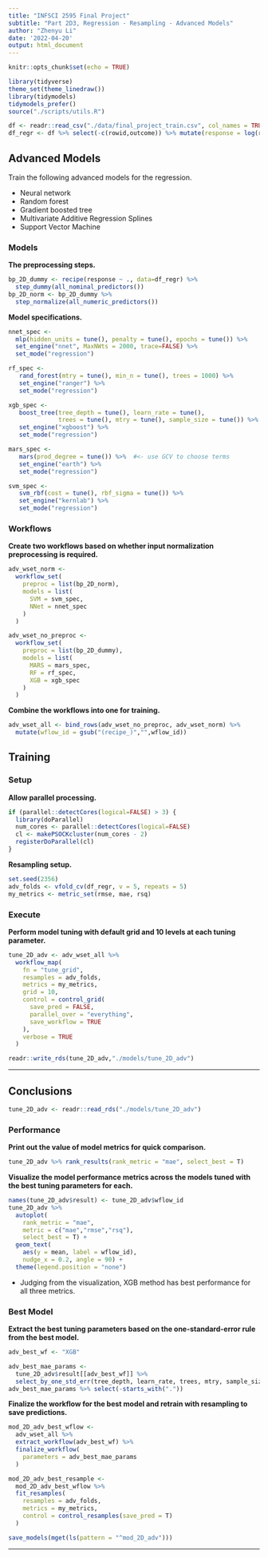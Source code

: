 ```yaml
---
title: "INFSCI 2595 Final Project"
subtitle: "Part 2D3, Regression - Resampling - Advanced Models"
author: "Zhenyu Li"
date: '2022-04-20'
output: html_document
---
```


```r
knitr::opts_chunk$set(echo = TRUE)
```

```r
library(tidyverse)
theme_set(theme_linedraw())
library(tidymodels)
tidymodels_prefer()
source("./scripts/utils.R")
```

```r
df <- readr::read_csv("./data/final_project_train.csv", col_names = TRUE)
df_regr <- df %>% select(-c(rowid,outcome)) %>% mutate(response = log(response))
```

## Advanced Models

Train the following advanced models for the regression.

- Neural network
- Random forest
- Gradient boosted tree
- Multivariate Additive Regression Splines
- Support Vector Machine

### Models

**The preprocessing steps.**

```r
bp_2D_dummy <- recipe(response ~ ., data=df_regr) %>%
  step_dummy(all_nominal_predictors())
bp_2D_norm <- bp_2D_dummy %>%
  step_normalize(all_numeric_predictors())
```

**Model specifications.**
  
```r
nnet_spec <-
  mlp(hidden_units = tune(), penalty = tune(), epochs = tune()) %>%
  set_engine("nnet", MaxNWts = 2000, trace=FALSE) %>%
  set_mode("regression")

rf_spec <-
   rand_forest(mtry = tune(), min_n = tune(), trees = 1000) %>%
   set_engine("ranger") %>%
   set_mode("regression")

xgb_spec <-
   boost_tree(tree_depth = tune(), learn_rate = tune(),
              trees = tune(), mtry = tune(), sample_size = tune()) %>%
   set_engine("xgboost") %>%
   set_mode("regression")

mars_spec <-
   mars(prod_degree = tune()) %>%  #<- use GCV to choose terms
   set_engine("earth") %>%
   set_mode("regression")

svm_spec <-
   svm_rbf(cost = tune(), rbf_sigma = tune()) %>%
   set_engine("kernlab") %>%
   set_mode("regression")
```

### Workflows

**Create two workflows based on whether input normalization preprocessing is required.**  

```r
adv_wset_norm <-
  workflow_set(
    preproc = list(bp_2D_norm),
    models = list(
      SVM = svm_spec,
      NNet = nnet_spec
    )
  )
```

```r
adv_wset_no_preproc <-
  workflow_set(
    preproc = list(bp_2D_dummy),
    models = list(
      MARS = mars_spec,
      RF = rf_spec,
      XGB = xgb_spec
    )
  )
```

**Combine the workflows into one for training. **  

```r
adv_wset_all <- bind_rows(adv_wset_no_preproc, adv_wset_norm) %>%
  mutate(wflow_id = gsub("(recipe_)","",wflow_id))
```

## Training

### Setup

**Allow parallel processing.**  

```r
if (parallel::detectCores(logical=FALSE) > 3) {
  library(doParallel)
  num_cores <- parallel::detectCores(logical=FALSE)
  cl <- makePSOCKcluster(num_cores - 2)
  registerDoParallel(cl)
}
```

**Resampling setup.**

```r
set.seed(2356)
adv_folds <- vfold_cv(df_regr, v = 5, repeats = 5)
my_metrics <- metric_set(rmse, mae, rsq)
```

### Execute

**Perform model tuning with default grid and 10 levels at each tuning parameter.**  

```r
tune_2D_adv <- adv_wset_all %>%
  workflow_map(
    fn = "tune_grid",
    resamples = adv_folds,
    metrics = my_metrics,
    grid = 10,
    control = control_grid(
      save_pred = FALSE,
      parallel_over = "everything",
      save_workflow = TRUE
    ),
    verbose = TRUE
  )
```

```r
readr::write_rds(tune_2D_adv,"./models/tune_2D_adv")
```

----

## Conclusions

```r
tune_2D_adv <- readr::read_rds("./models/tune_2D_adv")
```

### Performance

**Print out the value of model metrics for quick comparison. **  

```r
tune_2D_adv %>% rank_results(rank_metric = "mae", select_best = T)
```

**Visualize the model performance metrics across the models tuned with the best tuning parameters for each.**  

```r
names(tune_2D_adv$result) <- tune_2D_adv$wflow_id
tune_2D_adv %>%
  autoplot(
    rank_metric = "mae",
    metric = c("mae","rmse","rsq"),
    select_best = T) +
  geom_text(
    aes(y = mean, label = wflow_id),
    nudge_x = 0.2, angle = 90) +
  theme(legend.position = "none")
```

- Judging from the visualization, XGB method has best performance for all three metrics.  
  

### Best Model

**Extract the best tuning parameters based on the one-standard-error rule from the best model.**  

```r
adv_best_wf <- "XGB"

adv_best_mae_params <-
  tune_2D_adv$result[[adv_best_wf]] %>%
  select_by_one_std_err(tree_depth, learn_rate, trees, mtry, sample_size, metric = "mae")
adv_best_mae_params %>% select(-starts_with("."))
```

**Finalize the workflow for the best model and retrain with resampling to save predictions.** 

```r
mod_2D_adv_best_wflow <-
  adv_wset_all %>%
  extract_workflow(adv_best_wf) %>%
  finalize_workflow(
    parameters = adv_best_mae_params
  )

mod_2D_adv_best_resample <-
  mod_2D_adv_best_wflow %>%
  fit_resamples(
    resamples = adv_folds,
    metrics = my_metrics,
    control = control_resamples(save_pred = T)
  )
```


```r
save_models(mget(ls(pattern = "^mod_2D_adv")))
```

----
